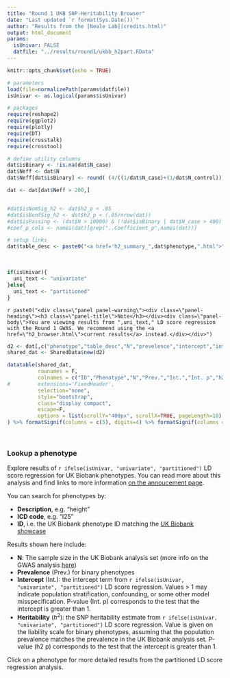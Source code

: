 ```yaml
---
title: "Round 1 UKB SNP-Heritability Browser"
date: "Last updated `r format(Sys.Date())`"
author: "Results from the [Neale Lab](credits.html)"
output: html_document
params:
  isUnivar: FALSE
  datfile: "../results/round1/ukbb_h2part.RData"
---
```


```r
knitr::opts_chunk$set(echo = TRUE)

# parameters
load(file=normalizePath(params$datfile))
isUnivar <- as.logical(params$isUnivar)

# packages
require(reshape2)
require(ggplot2)
require(plotly)
require(DT)
require(crosstalk)
require(crosstool)

# define utility columns
dat$isBinary <- !is.na(dat$N_case)
dat$Neff <- dat$N
dat$Neff[dat$isBinary] <- round( (4/((1/dat$N_case)+(1/dat$N_control)))[dat$isBinary], 2)

dat <- dat[dat$Neff > 200,]


#dat$isNomSig_h2 <- dat$h2_p < .05
#dat$isBonfSig_h2 <- dat$h2_p < (.05/nrow(dat))
#dat$isPassing <- (dat$N > 10000) & (!dat$isBinary | dat$N_case > 400)
#coef_p_cols <- names(dat)[grep("..Coefficient_p",names(dat))]

# setup links
dat$table_desc <- paste0("<a href='h2_summary_",dat$phenotype,".html'>",dat$description,"</a>")

```

<br>

```r
if(isUnivar){
  uni_text <- "univariate"
}else{
  uni_text <- "partitioned"
}
```

`r paste0("<div class=\"panel panel-warning\"><div class=\"panel-heading\"><h3 class=\"panel-title\">Note</h3></div><div class=\"panel-body\">You are viewing results from ",uni_text," LD score regression with the Round 1 GWAS. We recommend using the <a href=\"h2_browser.html\">current results</a> instead.</div></div>")`

<style>
th {
  border-top: 1px solid #dddddd;
  border-bottom: 1px solid #dddddd;
  border-right: 1px solid #dddddd;
}
</style>

```r
d2 <- dat[,c("phenotype","table_desc","N","prevelence","intercept","intercept_p","h2_liability","h2_p")]
shared_dat <- SharedData$new(d2)

datatable(shared_dat, 
		  rownames = F, 
		  colnames = c("ID","Phenotype","N","Prev.","Int.","Int. p","h2","h2 p"), 
#		  extensions='FixedHeader', 
		  selection="none",
		  style="bootstrap", 
		  class="display compact", 
		  escape=F,
		  options = list(scrollY="400px", scrollX=TRUE, pageLength=10) # fixedHeader=TRUE, 
) %>% formatSignif(columns = c(5), digits=4) %>% formatSignif(columns = c(6:8), digits=3) %>% formatSignif(columns = 4, digits=2) %>% formatRound(columns=3, digits=0) %>% formatStyle(columns = c(1:8), fontSize="95%")
```

<br>

<div class="well">

### Lookup a phenotype

Explore results of `r ifelse(isUnivar, "univariate", "partitioned")` LD score regression for UK Biobank phenotypes. You can read more about this analysis and find links to more information [on the annoucement page](http://www.nealelab.is/blog/2017/9/15/heritability-of-2000-traits-and-disorders-in-the-uk-biobank).

You can search for phenotypes by:

* **Description**, e.g. "height"
* **ICD code**, e.g. "I25"
* **ID**, i.e. the UK Biobank phenotype ID matching the [UK Biobank showcase](http://biobank.ctsu.ox.ac.uk/crystal/search.cgi)

Results shown here include:

* **N**: The sample size in the UK Biobank analysis set (more info on the GWAS analysis [here](http://www.nealelab.is/blog/2017/9/11/details-and-considerations-of-the-uk-biobank-gwas))
* **Prevalence** (Prev.) for binary phenotypes
* **Intercept** (Int.): the intercept term from `r ifelse(isUnivar, "univariate", "partitioned")` LD score regression. Values > 1 may indicate population stratification, confounding, or some other model misspecification. P-value (Int. p) corresponds to the test that the intercept is greater than 1.
* **Heritability** ($h^2$): the SNP heritability estimate from `r ifelse(isUnivar, "univariate", "partitioned")` LD score regression. Value is given on the liability scale for binary phenotypes, assuming that the population prevalence matches the prevalence in the UK Biobank analysis set. P-value (h2 p) corresponds to the test that the intercept is greater than 1.

Click on a phenotype for more detailed results from the partitioned LD score regression analysis.

</div>
